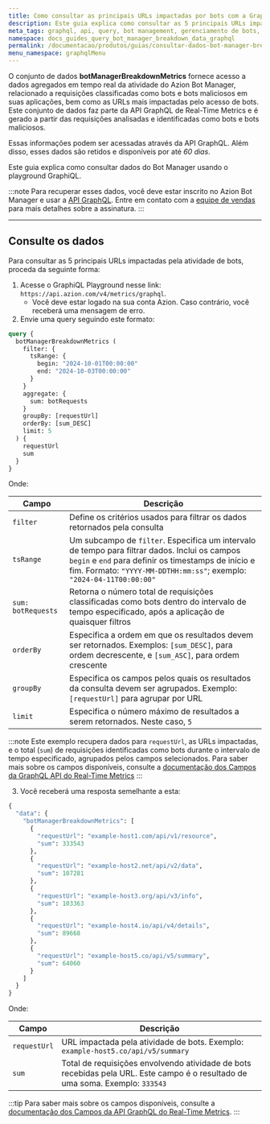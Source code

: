 ```yaml
---
title: Como consultar as principais URLs impactadas por bots com a GraphQL API
description: Este guia explica como consultar as 5 principais URLs impactadas pela atividade de bots usando o GraphiQL playground e o dataset botManagerBreakdownMetrics.
meta_tags: graphql, api, query, bot management, gerenciamento de bots, Azion Bot Manager, breakdown
namespace: docs_guides_query_bot_manager_breakdown_data_graphql
permalink: /documentacao/produtos/guias/consultar-dados-bot-manager-breakdown-com-graphql/
menu_namespace: graphqlMenu
---
```


O conjunto de dados **botManagerBreakdownMetrics** fornece acesso a dados agregados em tempo real da atividade do Azion Bot Manager, relacionado a requisições classificadas como bots e bots maliciosos em suas aplicações, bem como as URLs mais impactadas pelo acesso de bots. Este conjunto de dados faz parte da API GraphQL de Real-Time Metrics e é gerado a partir das requisições analisadas e identificadas como bots e bots maliciosos.

Essas informações podem ser acessadas através da API GraphQL. Além disso, esses dados são retidos e disponíveis por até *60 dias*.

Este guia explica como consultar dados do Bot Manager usando o playground GraphiQL.

:::note
Para recuperar esses dados, você deve estar inscrito no Azion Bot Manager e usar a [API GraphQL](/pt-br/documentacao/devtools/graphql-api/visao-geral/). Entre em contato com a [equipe de vendas](https://www.azion.com/pt-br/contate-vendas/) para mais detalhes sobre a assinatura.
:::

---

## Consulte os dados

Para consultar as 5 principais URLs impactadas pela atividade de bots, proceda da seguinte forma:

1. Acesse o GraphiQL Playground nesse link: `https://api.azion.com/v4/metrics/graphql`.
    - Você deve estar logado na sua conta Azion. Caso contrário, você receberá uma mensagem de erro.
2. Envie uma query seguindo este formato:

```graphql
query {
  botManagerBreakdownMetrics (
    filter: {
      tsRange: {
        begin: "2024-10-01T00:00:00"
        end: "2024-10-03T00:00:00"
      }
    }
    aggregate: {
      sum: botRequests
    }
    groupBy: [requestUrl]
    orderBy: [sum_DESC]
    limit: 5
  ) {
    requestUrl
    sum
  }
}
```

Onde:

| Campo | Descrição |
|----------|----------|
| `filter` | Define os critérios usados para filtrar os dados retornados pela consulta |
| `tsRange` | Um subcampo de `filter`. Especifica um intervalo de tempo para filtrar dados. Inclui os campos `begin` e `end` para definir os timestamps de início e fim. Formato: `"YYYY-MM-DDTHH:mm:ss"`; exemplo: `"2024-04-11T00:00:00"` |
| `sum: botRequests` | Retorna o número total de requisições classificadas como bots dentro do intervalo de tempo especificado, após a aplicação de quaisquer filtros |
| `orderBy` | Especifica a ordem em que os resultados devem ser retornados. Exemplos: `[sum_DESC]`, para ordem decrescente, e `[sum_ASC]`, para ordem crescente |
| `groupBy` | Especifica os campos pelos quais os resultados da consulta devem ser agrupados. Exemplo: `[requestUrl]` para agrupar por URL |
| `limit` | Especifica o número máximo de resultados a serem retornados. Neste caso, `5` |

:::note
Este exemplo recupera dados para `requestUrl`, as URLs impactadas, e o total (`sum`) de requisições identificadas como bots durante o intervalo de tempo especificado, agrupados pelos campos selecionados. Para saber mais sobre os campos disponíveis, consulte a [documentação dos Campos da GraphQL API do Real-Time Metrics](/pt-br/documentacao/devtools/graphql-api/recursos/campos-gql-real-time-metrics/)
:::

3. Você receberá uma resposta semelhante a esta:

```graphql
{
  "data": {
    "botManagerBreakdownMetrics": [
      {
        "requestUrl": "example-host1.com/api/v1/resource",
        "sum": 333543
      },
      {
        "requestUrl": "example-host2.net/api/v2/data",
        "sum": 107281
      },
      {
        "requestUrl": "example-host3.org/api/v3/info",
        "sum": 103363
      },
      {
        "requestUrl": "example-host4.io/api/v4/details",
        "sum": 89668
      },
      {
        "requestUrl": "example-host5.co/api/v5/summary",
        "sum": 64060
      }
    ]
  }
}
```

Onde: 

| Campo | Descrição |
|----------|----------|
| `requestUrl` | URL impactada pela atividade de bots. Exemplo: `example-host5.co/api/v5/summary` |
| `sum` | Total de requisições envolvendo atividade de bots recebidas pela URL. Este campo é o resultado de uma soma. Exemplo: `333543` |

:::tip
Para saber mais sobre os campos disponíveis, consulte a [documentação dos Campos da API GraphQL do Real-Time Metrics](/pt-br/documentacao/devtools/graphql-api/recursos/campos-gql-real-time-metrics/).
:::